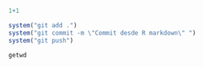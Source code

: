 ```r
1+1
```
```r

system("git add .")
system("git commit -m \"Commit desde R markdown\" ")
system("git push")
```
```r
getwd
```